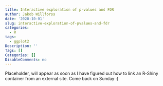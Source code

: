 ```yaml
---
title: Interactive exploration of p-values and FDR
author: Jakob Willforss
date: '2020-10-01'
slug: interactive-exploration-of-pvalues-and-fdr
categories:
  - R
tags:
  - ggplot2
Description: ''
Tags: []
Categories: []
DisableComments: no
---
```


Placeholder, will appear as soon as I have figured out how to link an R-Shiny container from an external site. Come back on Sunday :)

